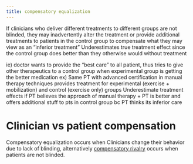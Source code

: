 ```yaml
---
title: compensatory equalization
---
```


If clinicians who deliver different treatments to different groups are not blinded, they may inadvertently alter the treatment or provide additional treatments to patients in the control group to compensate what they may view as an “inferior treatment”
Underestimates true treatment effect since the control group does better than they otherwise would without treatment

ie) doctor wants to provide the “best care” to all patient, thus tries to give other therapeutics to a control group when experimental group is getting the better medication 
ex) Same PT with advanced certification in manual therapy techniques provides treatment for experimental (exercise + mobilization) and control (exercise only) groups
Underestimate treatment effects if PT believes the approach of manual therapy + PT is better and offers additional stuff to pts in control group bc PT thinks its inferior care

# Clinician vs patient compensation

Compensatory equalization occurs when Clinicians change their behavior due to lack of blinding, alternatively [compensatory rivalry]({{< var ref-bias.compensatory-rivalry >}}) occurs when patients are not blinded.